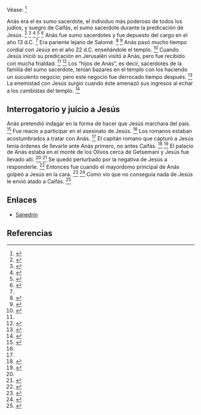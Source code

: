 Véase: <ref name="n0">{{lib|LU|190|3|3}}</ref> 

Anás era el ex sumo sacerdote, el individuo más poderoso de todos los judíos, y suegro de Caifás, el sumo sacerdote durante la predicación de Jesús. <ref name="n1">{{lib|LU|129|1|5}}</ref> <ref name="n2">{{lib|LU|183|3|10}}</ref> <ref name="n3">{{lib|LU|183|5|1}}</ref> <ref name="n4">{{lib|LU|184|0|1-2}}</ref> <ref name="n5">{{lib|LU|184|1|1}}</ref> Anás fue sumo sacerdotes y fue depuesto del cargo en el año 13 d.C. <ref name="n1"/> Era pariente lejano de Salomé. <ref name="n6">{{lib|LU|142|0|2}}</ref> <ref name="n7">{{lib|LU|184|0|3}}</ref> Anás pasó mucho tiempo cordial con Jesús en el año 22 d.C. enseñándole el templo. <ref name="n8">{{lib|LU|129|2|7-8}}</ref> Cuando Jesús inició su predicación en Jerusalén visitó a Anás, pero fue recibido con mucha frialdad. <ref name="n6"/> <ref name="n9">{{lib|LU|184|1|2}}</ref> Los “hijos de Anás”, es decir, sacerdotes de la familia del sumo sacerdote, tenían bazares en el templo con los haciendo un suculento negocio; pero este negocio fue derrocado tiempo después. <ref name="n10">{{lib|LU|173|1|2}}</ref> La enemistad con Jesús surgió cuando éste amenazó sus ingresos al echar a los cambistas del templo. <ref name="n11">{{lib|LU|184|1|3}}</ref> 

== {{anchor|interrogatorio_y_juicio_a_Jesús}} Interrogatorio y juicio a Jesús ==

Anás pretendió indagar en la forma de hacer que Jesús marchara del país. <ref name="n12">{{lib|LU|184|1}}</ref> Fue reacio a participar en el asesinato de Jesús. <ref name="n9"/> Los romanos estaban acostumbrados a tratar con Anás. <ref name="n3"/> El capitán romano que capturó a Jesús tenía órdenes de llevarle ante Anás primero, no antes Caifás. <ref name="n13">{{lib|LU|183|5}}</ref> <ref name="n14">{{lib|LU|184|0|1-3}}</ref> El palacio de Anás estaba en el monte de los Olivos cerca de Getsemaní y Jesús fue llevado allí. <ref name="n7"/> <ref name="n15">{{lib|LU|184|2|10}}</ref> Se quedó perturbado por la negativa de Jesús a responderle. <ref name="n16">{{lib|LU|184|1|4-5}}</ref> Entonces fue cuando el mayordomo principal de Anás golpeó a Jesús en la cara. <ref name="n17">{{lib|LU|184|1|6}}</ref> <ref name="n18">{{lib|LU|186|2|5}}</ref> Como vio que no conseguía nada de Jesús le envió atado a Caifás. <ref name="n19">{{lib|LU|184|1|9}}</ref> 

== Enlaces ==

* [[sanedrín|Sanedrín]]


== Referencias ==

<references/>
